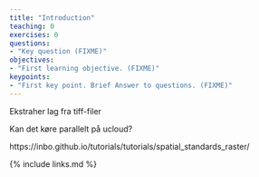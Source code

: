 ```yaml
---
title: "Introduction"
teaching: 0
exercises: 0
questions:
- "Key question (FIXME)"
objectives:
- "First learning objective. (FIXME)"
keypoints:
- "First key point. Brief Answer to questions. (FIXME)"
---
```


Ekstraher lag fra tiff-filer

Kan det køre parallelt på ucloud?

https://inbo.github.io/tutorials/tutorials/spatial_standards_raster/

{% include links.md %}

